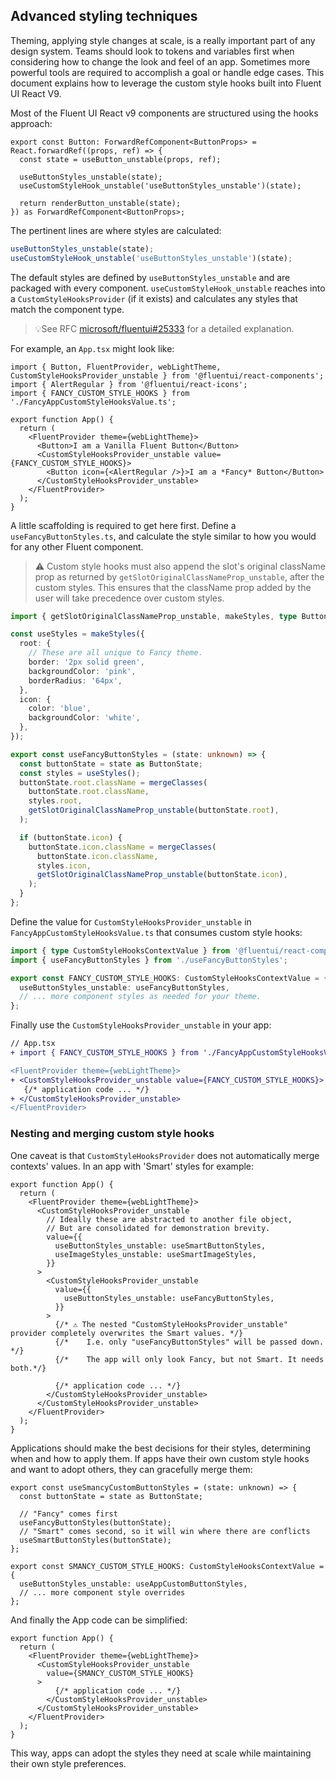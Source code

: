 
<Meta title="Concepts/Developer/Advanced Styling Techniques" />

## Advanced styling techniques

Theming, applying style changes at scale, is a really important part of any design system. Teams should look to tokens and variables first when considering how to change the look and feel of an app. Sometimes more powerful tools are required to accomplish a goal or handle edge cases. This document explains how to leverage the custom style hooks built into Fluent UI React V9.

Most of the Fluent UI React v9 components are structured using the hooks approach:

```tsx
export const Button: ForwardRefComponent<ButtonProps> = React.forwardRef((props, ref) => {
  const state = useButton_unstable(props, ref);

  useButtonStyles_unstable(state);
  useCustomStyleHook_unstable('useButtonStyles_unstable')(state);

  return renderButton_unstable(state);
}) as ForwardRefComponent<ButtonProps>;
```

The pertinent lines are where styles are calculated:

```ts
useButtonStyles_unstable(state);
useCustomStyleHook_unstable('useButtonStyles_unstable')(state);
```

The default styles are defined by `useButtonStyles_unstable` and are packaged with every component. `useCustomStyleHook_unstable` reaches into a `CustomStyleHooksProvider` (if it exists) and calculates any styles that match the component type.

> 💡See RFC [microsoft/fluentui#25333](https://github.com/microsoft/fluentui/pull/25333) for a detailed explanation.

For example, an `App.tsx` might look like:

```tsx
import { Button, FluentProvider, webLightTheme, CustomStyleHooksProvider_unstable } from '@fluentui/react-components';
import { AlertRegular } from '@fluentui/react-icons';
import { FANCY_CUSTOM_STYLE_HOOKS } from './FancyAppCustomStyleHooksValue.ts';

export function App() {
  return (
    <FluentProvider theme={webLightTheme}>
      <Button>I am a Vanilla Fluent Button</Button>
      <CustomStyleHooksProvider_unstable value={FANCY_CUSTOM_STYLE_HOOKS}>
        <Button icon={<AlertRegular />}>I am a *Fancy* Button</Button>
      </CustomStyleHooksProvider_unstable>
    </FluentProvider>
  );
}
```

A little scaffolding is required to get here first. Define a `useFancyButtonStyles.ts`, and calculate the style similar to how you would for any other Fluent component.

> ⚠️ Custom style hooks must also append the slot's original className prop as returned by `getSlotOriginalClassNameProp_unstable`, after the custom styles. This ensures that the className prop added by the user will take precedence over custom styles.

```ts
import { getSlotOriginalClassNameProp_unstable, makeStyles, type ButtonState } from '@fluentui/react-components';

const useStyles = makeStyles({
  root: {
    // These are all unique to Fancy theme.
    border: '2px solid green',
    backgroundColor: 'pink',
    borderRadius: '64px',
  },
  icon: {
    color: 'blue',
    backgroundColor: 'white',
  },
});

export const useFancyButtonStyles = (state: unknown) => {
  const buttonState = state as ButtonState;
  const styles = useStyles();
  buttonState.root.className = mergeClasses(
    buttonState.root.className,
    styles.root,
    getSlotOriginalClassNameProp_unstable(buttonState.root),
  );

  if (buttonState.icon) {
    buttonState.icon.className = mergeClasses(
      buttonState.icon.className,
      styles.icon,
      getSlotOriginalClassNameProp_unstable(buttonState.icon),
    );
  }
};
```

Define the value for `CustomStyleHooksProvider_unstable` in `FancyAppCustomStyleHooksValue.ts` that consumes custom style hooks:

```ts
import { type CustomStyleHooksContextValue } from '@fluentui/react-components';
import { useFancyButtonStyles } from './useFancyButtonStyles';

export const FANCY_CUSTOM_STYLE_HOOKS: CustomStyleHooksContextValue = {
  useButtonStyles_unstable: useFancyButtonStyles,
  // ... more component styles as needed for your theme.
};
```

Finally use the `CustomStyleHooksProvider_unstable` in your app:

```diff
// App.tsx
+ import { FANCY_CUSTOM_STYLE_HOOKS } from './FancyAppCustomStyleHooksValue';

<FluentProvider theme={webLightTheme}>
+ <CustomStyleHooksProvider_unstable value={FANCY_CUSTOM_STYLE_HOOKS}>
   {/* application code ... */}
+ </CustomStyleHooksProvider_unstable>
</FluentProvider>
```

### Nesting and merging custom style hooks

One caveat is that `CustomStyleHooksProvider` does not automatically merge contexts' values. In an app with 'Smart' styles for example:

```tsx
export function App() {
  return (
    <FluentProvider theme={webLightTheme}>
      <CustomStyleHooksProvider_unstable
        // Ideally these are abstracted to another file object,
        // But are consolidated for demonstration brevity.
        value={{
          useButtonStyles_unstable: useSmartButtonStyles,
          useImageStyles_unstable: useSmartImageStyles,
        }}
      >
        <CustomStyleHooksProvider_unstable
          value={{
            useButtonStyles_unstable: useFancyButtonStyles,
          }}
        >
          {/* ⚠️ The nested "CustomStyleHooksProvider_unstable" provider completely overwrites the Smart values. */}
          {/*    I.e. only "useFancyButtonStyles" will be passed down.  */}
          {/*    The app will only look Fancy, but not Smart. It needs both.*/}

          {/* application code ... */}
        </CustomStyleHooksProvider_unstable>
      </CustomStyleHooksProvider_unstable>
    </FluentProvider>
  );
}
```

Applications should make the best decisions for their styles, determining when and how to apply them. If apps have their own custom style hooks and want to adopt others, they can gracefully merge them:

```tsx
export const useSmancyCustomButtonStyles = (state: unknown) => {
  const buttonState = state as ButtonState;

  // "Fancy" comes first
  useFancyButtonStyles(buttonState);
  // "Smart" comes second, so it will win where there are conflicts
  useSmartButtonStyles(buttonState);
};

export const SMANCY_CUSTOM_STYLE_HOOKS: CustomStyleHooksContextValue = {
  useButtonStyles_unstable: useAppCustomButtonStyles,
  // ... more component style overrides
};
```

And finally the App code can be simplified:

```tsx
export function App() {
  return (
    <FluentProvider theme={webLightTheme}>
      <CustomStyleHooksProvider_unstable
        value={SMANCY_CUSTOM_STYLE_HOOKS}
      >
          {/* application code ... */}
        </CustomStyleHooksProvider_unstable>
      </CustomStyleHooksProvider_unstable>
    </FluentProvider>
  );
}
```

This way, apps can adopt the styles they need at scale while maintaining their own style preferences.
